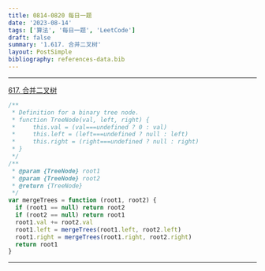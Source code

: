 ```yaml
---
title: 0814-0820 每日一题
date: '2023-08-14'
tags: ['算法', '每日一题', 'LeetCode']
draft: false
summary: '1.617. 合并二叉树'
layout: PostSimple
bibliography: references-data.bib
---
```


---

[617. 合并二叉树](https://leetcode.cn/problems/merge-two-binary-trees/description/)

```js
/**
 * Definition for a binary tree node.
 * function TreeNode(val, left, right) {
 *     this.val = (val===undefined ? 0 : val)
 *     this.left = (left===undefined ? null : left)
 *     this.right = (right===undefined ? null : right)
 * }
 */
/**
 * @param {TreeNode} root1
 * @param {TreeNode} root2
 * @return {TreeNode}
 */
var mergeTrees = function (root1, root2) {
  if (root1 == null) return root2
  if (root2 == null) return root1
  root1.val += root2.val
  root1.left = mergeTrees(root1.left, root2.left)
  root1.right = mergeTrees(root1.right, root2.right)
  return root1
}
```

---
